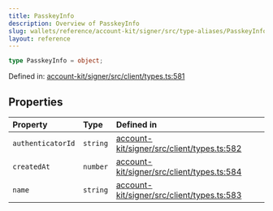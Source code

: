 ```yaml
---
title: PasskeyInfo
description: Overview of PasskeyInfo
slug: wallets/reference/account-kit/signer/src/type-aliases/PasskeyInfo
layout: reference
---
```


```ts
type PasskeyInfo = object;
```

Defined in: [account-kit/signer/src/client/types.ts:581](https://github.com/alchemyplatform/aa-sdk/blob/49e74eee8606f480b200b4612d00d950da8a8742/account-kit/signer/src/client/types.ts#L581)

## Properties

| Property                                     | Type     | Defined in                                                                                                                                                                        |
| :------------------------------------------- | :------- | :-------------------------------------------------------------------------------------------------------------------------------------------------------------------------------- |
| <a id="authenticatorid" /> `authenticatorId` | `string` | [account-kit/signer/src/client/types.ts:582](https://github.com/alchemyplatform/aa-sdk/blob/49e74eee8606f480b200b4612d00d950da8a8742/account-kit/signer/src/client/types.ts#L582) |
| <a id="createdat" /> `createdAt`             | `number` | [account-kit/signer/src/client/types.ts:584](https://github.com/alchemyplatform/aa-sdk/blob/49e74eee8606f480b200b4612d00d950da8a8742/account-kit/signer/src/client/types.ts#L584) |
| <a id="name" /> `name`                       | `string` | [account-kit/signer/src/client/types.ts:583](https://github.com/alchemyplatform/aa-sdk/blob/49e74eee8606f480b200b4612d00d950da8a8742/account-kit/signer/src/client/types.ts#L583) |
